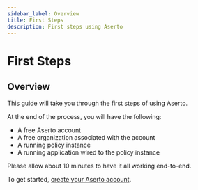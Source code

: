 ```yaml
---
sidebar_label: Overview
title: First Steps
description: First steps using Aserto
---
```


# First Steps

## Overview

This guide will take you through the first steps of using Aserto.

At the end of the process, you will have the following:

- A free Aserto account
- A free organization associated with the account
- A running policy instance
- A running application wired to the policy instance

Please allow about 10 minutes to have it all working end-to-end.

To get started, [create your Aserto account](/docs/v1/getting-started/first-steps/create-account).
